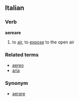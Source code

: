 ==Italian==
===Verb===
'''aereare'''

#to [[air]], to [[expose]] to the open air

===Related terms===
*[[aereo]]
*[[aria]]

===Synonym===
*[[aerare]]